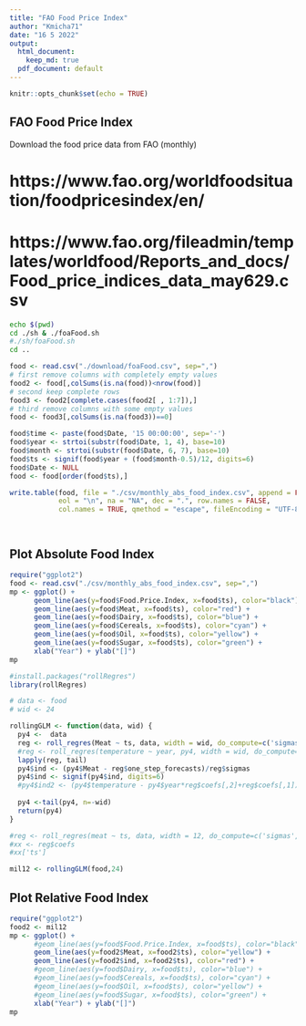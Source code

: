 ```yaml
---
title: "FAO Food Price Index"
author: "Kmicha71"
date: "16 5 2022"
output:
  html_document: 
    keep_md: true
  pdf_document: default
---
```


```r
knitr::opts_chunk$set(echo = TRUE)
```

## FAO Food Price Index

Download the food price data from FAO (monthly)

# https://www.fao.org/worldfoodsituation/foodpricesindex/en/
# https://www.fao.org/fileadmin/templates/worldfood/Reports_and_docs/Food_price_indices_data_may629.csv

```sh
echo $(pwd)
cd ./sh & ./foaFood.sh
#./sh/foaFood.sh
cd ..

```


```r
food <- read.csv("./download/foaFood.csv", sep=",")
# first remove columns with completely empty values
food2 <- food[,colSums(is.na(food))<nrow(food)]
# second keep complete rows
food3 <- food2[complete.cases(food2[ , 1:7]),]
# third remove columns with some empty values
food <- food3[,colSums(is.na(food3))==0] 

food$time <- paste(food$Date, '15 00:00:00', sep='-')
food$year <- strtoi(substr(food$Date, 1, 4), base=10)
food$month <- strtoi(substr(food$Date, 6, 7), base=10)
food$ts <- signif(food$year + (food$month-0.5)/12, digits=6)
food$Date <- NULL
food <- food[order(food$ts),]

write.table(food, file = "./csv/monthly_abs_food_index.csv", append = FALSE, quote = TRUE, sep = ",",
            eol = "\n", na = "NA", dec = ".", row.names = FALSE,
            col.names = TRUE, qmethod = "escape", fileEncoding = "UTF-8")




```


## Plot Absolute Food Index

```r
require("ggplot2")
food <- read.csv("./csv/monthly_abs_food_index.csv", sep=",")
mp <- ggplot() +
      geom_line(aes(y=food$Food.Price.Index, x=food$ts), color="black") +
      geom_line(aes(y=food$Meat, x=food$ts), color="red") +
      geom_line(aes(y=food$Dairy, x=food$ts), color="blue") +
      geom_line(aes(y=food$Cereals, x=food$ts), color="cyan") +  
      geom_line(aes(y=food$Oil, x=food$ts), color="yellow") +  
      geom_line(aes(y=food$Sugar, x=food$ts), color="green") +  
      xlab("Year") + ylab("[]")
mp
```


```r

#install.packages("rollRegres")
library(rollRegres)

# data <- food
# wid <- 24

rollingGLM <- function(data, wid) {
  py4 <-  data
  reg <- roll_regres(Meat ~ ts, data, width = wid, do_compute=c('sigmas', '1_step_forecasts')) 
  #reg <- roll_regres(temperature ~ year, py4, width = wid, do_compute=c('sigmas'))
  lapply(reg, tail)
  py4$ind <- (py4$Meat - reg$one_step_forecasts)/reg$sigmas  
  py4$ind <- signif(py4$ind, digits=6)
  #py4$ind2 <- (py4$temperature - py4$year*reg$coefs[,2]+reg$coefs[,1])/reg$sigmas
  
  py4 <-tail(py4, n=-wid)
  return(py4) 
}  

#reg <- roll_regres(meat ~ ts, data, width = 12, do_compute=c('sigmas', '1_step_forecasts')) 
#xx <- reg$coefs
#xx['ts']

mil12 <- rollingGLM(food,24)

```



## Plot Relative Food Index

```r
require("ggplot2")
food2 <- mil12
mp <- ggplot() +
      #geom_line(aes(y=food$Food.Price.Index, x=food$ts), color="black") +
      geom_line(aes(y=food2$Meat, x=food2$ts), color="yellow") +
      geom_line(aes(y=food2$ind, x=food2$ts), color="red") +
      #geom_line(aes(y=food$Dairy, x=food$ts), color="blue") +
      #geom_line(aes(y=food$Cereals, x=food$ts), color="cyan") +  
      #geom_line(aes(y=food$Oil, x=food$ts), color="yellow") +  
      #geom_line(aes(y=food$Sugar, x=food$ts), color="green") +  
      xlab("Year") + ylab("[]")
mp
```






